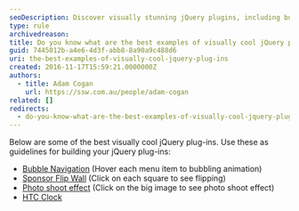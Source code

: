```yaml
---
seoDescription: Discover visually stunning jQuery plugins, including bubble navigation, sponsor flip wall, photo shoot effect, and HTC clock, to elevate your website's user experience.
type: rule
archivedreason:
title: Do you know what are the best examples of visually cool jQuery plug-ins?
guid: 7445012b-a4e6-4d3f-abb8-8a90a9c488d6
uri: the-best-examples-of-visually-cool-jquery-plug-ins
created: 2016-11-17T15:59:21.0000000Z
authors:
  - title: Adam Cogan
    url: https://ssw.com.au/people/adam-cogan
related: []
redirects:
  - do-you-know-what-are-the-best-examples-of-visually-cool-jquery-plug-ins
---
```


Below are some of the best visually cool jQuery plug-ins. Use these as guidelines for building your jQuery plug-ins:
- [Bubble Navigation](https://tympanus.net/Tutorials/BubbleNavigation/) (Hover each menu item to bubbling animation)
- [Sponsor Flip Wall](https://demo.tutorialzine.com/2010/03/sponsor-wall-flip-jquery-css/demo.php) (Click on each square to see flipping)
- [Photo shoot effect](https://demo.tutorialzine.com/2010/02/photo-shoot-css-jquery/demo.html) (Click on the big image to see photo shoot effect)
- [HTC Clock](https://www.jqueryscript.net/demo/HTC-Like-Weather-Clock-Plugin-jDigiClock)